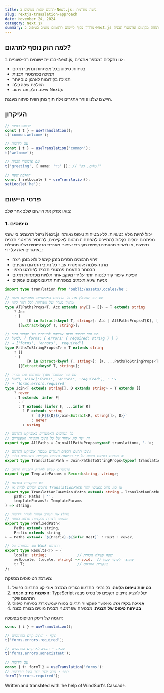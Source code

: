 ```yaml
---
title: תרגום שפות בטיפוס ב-Next.js: גישה מודרנית
slug: nextjs-translation-approach
date: November 26, 2024
category: Next.js
summary: מדריך מקיף ליישום תרגומים מוטים בטיפוס ב-Next.js עם מפתחות מקוננים ופרמטרי תבנית
---
```


## למה הוק נוסף לתרגום?

בבניית יישומים רב-לשוניים ב-Next.js, אנו נתקלים במספר אתגרים:
- בטיחות טיפוס בכל מפתחות ונתיבי תרגום
- תמיכה בפרמטרי תבנית
- תמיכה בקידומות לארגון טוב יותר
- החלפת שפה קלה
- שילוב חלק עם ניתוב Next.js

היישום שלנו פותר אתגרים אלה תוך מתן חווית פיתוח מענגת.

## העיקרון

```typescript
// שימוש בסיסי
const { t } = useTranslation();
t('common.welcome');

// עם קידומת
const { t } = useTranslation('common');
t('welcome');

// עם פרמטרי תבנית
t('greeting', { name: 'ג׳ון' }); // "שלום, ג׳ון!"

// החלפת שפה
const { setLocale } = useTranslation();
setLocale('he');
```

## פרטי היישום

בואו נפרק את היישום שלב אחר שלב:

### 1. טיפוסים

ניהול תרגומים ביישומי Next.js יכול להיות מלא בטעויות. ללא בטיחות טיפוס נאותה, מפתחים יכולים בקלות להתייחס למפתחות תרגום לא קיימים, להחסיר פרמטרי תבנית נדרשים, או לשבור תרגומים קיימים תוך כדי שיפור. מערכת הטיפוסים שלנו מטפלת באתגרים אלה על ידי:
- זיהוי תרגומים חסרים בזמן קימפול ולא בזמן ריצה
- מתן השלמה אוטומטית עבור כל נתיבי התרגום הזמינים
- הבטחת התאמת פרמטרי תבנית לפורמט הצפוי
- הפיכת שיפור קוד לבטוח יותר על ידי מעקב אחר תלויות מפתחות תרגום
- מניעת שגיאות כתיב במפתחות תרגום מקוננים עמוקים

```typescript
import type translation from 'public/assets/locales/he';

// סוג עזר שמחלץ את כל הנתיבים האפשריים מאובייקט מקונן
// מחזיר מערך של מפתחות לכל רמת קינון
type AllPathsProps<T, Acc extends any[] = []> = T extends string
    ? Acc
    : {
          [K in Extract<keyof T, string>]: Acc | AllPathsProps<T[K], [...Acc, K]>;
      }[Extract<keyof T, string>];

// סוג עזר שממיר מבנה אובייקט למערכים של מקטעי נתיב
// למשל, { forms: { errors: { required: string } } } 
// → ['forms', 'errors', 'required']
type PathsToStringProps<T> = T extends string
    ? []
    : {
          [K in Extract<keyof T, string>]: [K, ...PathsToStringProps<T[K]>];
      }[Extract<keyof T, string>];

// סוג עזר שמחבר מערך מחרוזות עם מפריד
// למשל, Join<['forms', 'errors', 'required'], '.'> 
// → 'forms.errors.required'
type Join<T extends string[], D extends string> = T extends []
    ? never
    : T extends [infer F]
      ? F
      : T extends [infer F, ...infer R]
        ? F extends string
            ? `${F}${D}${Join<Extract<R, string[]>, D>}`
            : never
        : string;

// כל הנתיבים האפשריים באובייקט התרגום
// זה יוצר סוג איחוד של כל נתיבי הנקודה האפשריים
export type AllPaths = Join<AllPathsProps<typeof translation>, '.'>;

// נתיבי תרגום תקפים הנגזרים ממבנה אובייקט התרגום
// זה מבטיח בטיחות טיפוס על ידי הרשאת נתיבים שקיימים בתרגומים בלבד
export type TranslationPath = Join<PathsToStringProps<typeof translation>, '.'>;

// פרמטרים שניתן להזריק לתבניות תרגום
export type TemplateParams = Record<string, string>;

// סוג פונקציית התרגום
// נתיבים יכולים להיות או TranslationPath או סוג נתיב ספציפי יותר
export type TranslationFunction<Paths extends string = TranslationPath> = (
    path?: Paths | '',
    templateParams?: TemplateParams
) => string;

// מחלץ את הנתיב הנותר לאחר קידומת
// משמש ליצירת פונקציות תרגום בטווח
export type PrefixedPath<
    Paths extends string,
    Prefix extends string,
> = Paths extends `${Prefix}.${infer Rest}` ? Rest : never;

// סוג ההחזרה של Hook התרגום
export type Results<T> = {
    locale: string;              // שפה פעילה נוכחית
    setLocale: (locale: string) => void;  // פונקציה לשינוי שפה
    t: T;                        // פונקציית התרגום
};
```

מערכת הטיפוסים מספקת:
1. **בטיחות טיפוס מלאה**: כל נתיבי התרגום נגזרים ממבנה אובייקט התרגום בפועל
2. **השלמת נתיב חכמה**: TypeScript יכול להציע נתיבים תקפים על בסיס מבנה התרגום שלך
3. **תמיכה בקידומת**: מאפשר פונקציות תרגום בטווח שמשמרות בטיחות טיפוס
4. **בטיחות טיפוס של תבנית**: מבטיחה שפרמטרי תבנית מוטים בצורה נכונה

דוגמה של היסק הטיפוס בפעולה:
```typescript
const { t } = useTranslation();

// תקף - הנתיב קיים בתרגומים
t('forms.errors.required');

// שגיאה - הנתיב לא קיים בתרגומים
t('forms.errors.nonexistent');

// עם קידומת
const { t: formT } = useTranslation('forms');
// תקף - נתיב קצר יותר בשל הקידומת
formT('errors.required');
```

Written and translated with the help of WindSurf's Cascade.